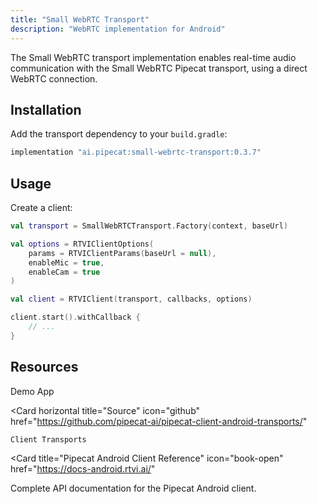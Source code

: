 ```yaml
---
title: "Small WebRTC Transport"
description: "WebRTC implementation for Android"
---
```


The Small WebRTC transport implementation enables real-time audio communication with the Small WebRTC Pipecat transport, using a direct WebRTC connection.

## Installation

Add the transport dependency to your `build.gradle`:

```gradle
implementation "ai.pipecat:small-webrtc-transport:0.3.7"
```

## Usage

Create a client:

```kotlin
val transport = SmallWebRTCTransport.Factory(context, baseUrl)

val options = RTVIClientOptions(
    params = RTVIClientParams(baseUrl = null),
    enableMic = true,
    enableCam = true
)

val client = RTVIClient(transport, callbacks, options)

client.start().withCallback {
    // ...
}
```

## Resources

<CardGroup cols={2}>
  <Card
    horizontal
    title="Demo"
    icon="play"
    href="https://github.com/pipecat-ai/pipecat/tree/main/examples/p2p-webrtc/video-transform/client/android"
  >
    Demo App
  </Card>

  <Card
    horizontal
    title="Source"
    icon="github"
    href="https://github.com/pipecat-ai/pipecat-client-android-transports/"
  >
    Client Transports
  </Card>
</CardGroup>

<Card
  title="Pipecat Android Client Reference"
  icon="book-open"
  href="https://docs-android.rtvi.ai/"
>
  Complete API documentation for the Pipecat Android client.
</Card>

